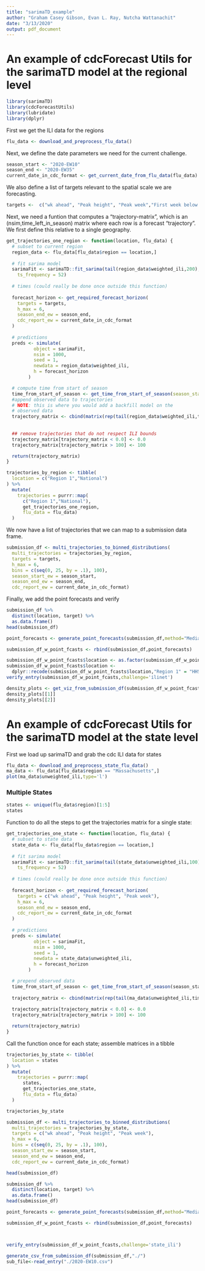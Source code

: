 ```yaml
---
title: "sarimaTD_example"
author: "Graham Casey Gibson, Evan L. Ray, Nutcha Wattanachit"
date: "3/13/2020"
output: pdf_document
---
```

# An example of cdcForecast Utils for the sarimaTD model at the regional level
```r
library(sarimaTD)
library(cdcForecastUtils)
library(lubridate)
library(dplyr)
```

First we get the ILI data for the regions

```r
flu_data <- download_and_preprocess_flu_data()


```

Next, we define the date parameters we need for the current challenge.

```r
season_start <- "2020-EW10"
season_end <- "2020-EW35"
current_date_in_cdc_format <- get_current_date_from_flu_data(flu_data)
```

We also define a list of targets relevant to the spatial scale we are forecasting.

```r
targets <-  c("wk ahead", "Peak height", "Peak week","First week below baseline","Below baseline for 3 weeks")

```
Next, we need a funtion that computes a "trajectory-matrix", which is an (nsim,time_left_in_season) matrix where each row is a forecast "trajectory". We first define this relative to a single geography.

```r

get_trajectories_one_region <- function(location, flu_data) {
  # subset to current region
  region_data <- flu_data[flu_data$region == location,]
  
  # fit sarima model
  sarimaFit <- sarimaTD::fit_sarima(tail(region_data$weighted_ili,200),
    ts_frequency = 52)
  
  # times (could really be done once outside this function)
  
  forecast_horizon <- get_required_forecast_horizon(
    targets = targets,
    h_max = 6,
    season_end_ew = season_end,
    cdc_report_ew = current_date_in_cdc_format
  )
  
  # predictions
  preds <- simulate(
          object = sarimaFit,
          nsim = 1000,
          seed = 1,
          newdata = region_data$weighted_ili,
          h = forecast_horizon
        )

  # compute time from start of season
  time_from_start_of_season <- get_time_from_start_of_season(season_start = season_start,current_time = current_date_in_cdc_format)
  #append observed data to trajectories
  # NOTE: this is where you would add a backfill model on the 
  # observed data
  trajectory_matrix <- cbind(matrix(rep(tail(region_data$weighted_ili,time_from_start_of_season),1000),nrow=1000,byrow = T),preds)
  
  
  ## remove trajectories that do not respect ILI bounds
  trajectory_matrix[trajectory_matrix < 0.0] <- 0.0
  trajectory_matrix[trajectory_matrix > 100] <- 100

  return(trajectory_matrix)
}
```



```r
trajectories_by_region <- tibble(
  location = c("Region 1","National")
) %>%
  mutate(
    trajectories = purrr::map(
      c("Region 1","National"),
      get_trajectories_one_region,
      flu_data = flu_data)
  )

```

We now have a list of trajectories that we can map to a submission data frame.  

```r
submission_df <- multi_trajectories_to_binned_distributions(
  multi_trajectories = trajectories_by_region,
  targets = targets,
  h_max = 6,
  bins = c(seq(0, 25, by = .1), 100),
  season_start_ew = season_start,
  season_end_ew = season_end,
  cdc_report_ew = current_date_in_cdc_format)
```

Finally, we add the point forecasts and verify

```r
submission_df %>%
  distinct(location, target) %>%
  as.data.frame()
head(submission_df)

point_forecasts <- generate_point_forecasts(submission_df,method="Median")

submission_df_w_point_fcasts <- rbind(submission_df,point_forecasts)

submission_df_w_point_fcasts$location <- as.factor(submission_df_w_point_fcasts$location)
submission_df_w_point_fcasts$location <-
  dplyr::recode(submission_df_w_point_fcasts$location,"Region 1" = "HHS Region 1","National"="US National")
verify_entry(submission_df_w_point_fcasts,challenge='ilinet')

density_plots <- get_viz_from_submission_df(submission_df_w_point_fcasts)
density_plots[[1]]
density_plots[[2]]
```


# An example of cdcForecast Utils for the sarimaTD model at the state level

First we load up sarimaTD and grab the cdc ILI data for states



```r
flu_data <- download_and_preprocess_state_flu_data()
ma_data <- flu_data[flu_data$region == "Massachusetts",]
plot(ma_data$unweighted_ili,type='l')
```



### Multiple States

```r
states <- unique(flu_data$region)[1:5]
states
```

Function to do all the steps to get the trajectories matrix for a single state:

```r


get_trajectories_one_state <- function(location, flu_data) {
  # subset to state data
  state_data <- flu_data[flu_data$region == location,]
  
  # fit sarima model
  sarimaFit <- sarimaTD::fit_sarima(tail(state_data$unweighted_ili,100),
    ts_frequency = 52)
  
  # times (could really be done once outside this function)
  
  forecast_horizon <- get_required_forecast_horizon(
    targets = c("wk ahead", "Peak height", "Peak week"),
    h_max = 6,
    season_end_ew = season_end,
    cdc_report_ew = current_date_in_cdc_format
  )
  
  # predictions
  preds <- simulate(
          object = sarimaFit,
          nsim = 1000,
          seed = 1,
          newdata = state_data$unweighted_ili,
          h = forecast_horizon
        )

  # prepend observed data
  time_from_start_of_season <- get_time_from_start_of_season(season_start,current_date_in_cdc_format)
  
  trajectory_matrix <- cbind(matrix(rep(tail(ma_data$unweighted_ili,time_from_start_of_season),1000),nrow=1000,byrow = T),preds)
  
  trajectory_matrix[trajectory_matrix < 0.0] <- 0.0
  trajectory_matrix[trajectory_matrix > 100] <- 100

  return(trajectory_matrix)
}
```

Call the function once for each state; assemble matrices in a tibble

```r
trajectories_by_state <- tibble(
  location = states
) %>%
  mutate(
    trajectories = purrr::map(
      states,
      get_trajectories_one_state,
      flu_data = flu_data)
  )
```

```r
trajectories_by_state
```

```r
submission_df <- multi_trajectories_to_binned_distributions(
  multi_trajectories = trajectories_by_state,
  targets = c("wk ahead", "Peak height", "Peak week"),
  h_max = 6,
  bins = c(seq(0, 25, by = .1), 100),
  season_start_ew = season_start,
  season_end_ew = season_end,
  cdc_report_ew = current_date_in_cdc_format)
```

```r
head(submission_df)
```

```r
submission_df %>%
  distinct(location, target) %>%
  as.data.frame()
head(submission_df)

point_forecasts <- generate_point_forecasts(submission_df,method="Median")

submission_df_w_point_fcasts <- rbind(submission_df,point_forecasts)



verify_entry(submission_df_w_point_fcasts,challenge='state_ili')

generate_csv_from_submission_df(submission_df,"./")
sub_file<-read_entry("./2020-EW10.csv")
```

